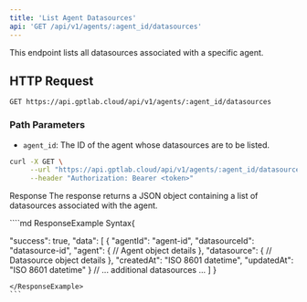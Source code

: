 ```yaml
---
title: 'List Agent Datasources'
api: 'GET /api/v1/agents/:agent_id/datasources'
---
```


This endpoint lists all datasources associated with a specific agent.

## HTTP Request

`GET https://api.gptlab.cloud/api/v1/agents/:agent_id/datasources`

### Path Parameters

- `agent_id`: The ID of the agent whose datasources are to be listed.


<RequestExample>

```bash
curl -X GET \
     --url "https://api.gptlab.cloud/api/v1/agents/:agent_id/datasources" \
     --header "Authorization: Bearer <token>"
```

</RequestExample>


Response
The response returns a JSON object containing a list of datasources associated with the agent.

<ResponseExample>
````md ResponseExample Syntax{

  "success": true,
  "data": [
    {
      "agentId": "agent-id",
      "datasourceId": "datasource-id",
      "agent": {
        // Agent object details
      },
      "datasource": {
        // Datasource object details
      },
      "createdAt": "ISO 8601 datetime",
      "updatedAt": "ISO 8601 datetime"
    }
    // ... additional datasources ...
  ]
}


````
</ResponseExample>
```
